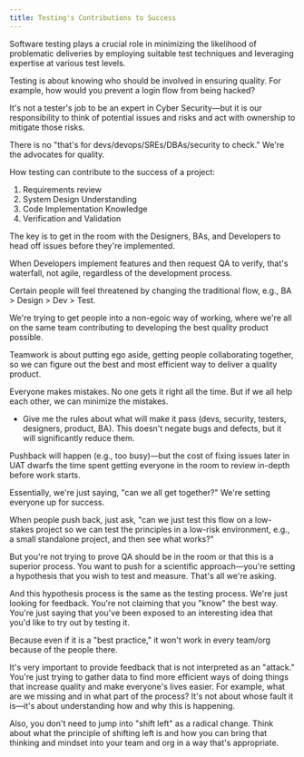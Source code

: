 ```yaml
---
title: Testing's Contributions to Success
---
```


Software testing plays a crucial role in minimizing the likelihood of problematic deliveries by employing suitable test techniques and leveraging expertise at various test levels.

Testing is about knowing who should be involved in ensuring quality. For example, how would you prevent a login flow from being hacked?

It's not a tester's job to be an expert in Cyber Security—but it is our responsibility to think of potential issues and risks and act with ownership to mitigate those risks. 

There is no "that's for devs/devops/SREs/DBAs/security to check." We're the advocates for quality.

How testing can contribute to the success of a project:

1. Requirements review
2. System Design Understanding
3. Code Implementation Knowledge
4. Verification and Validation

The key is to get in the room with the Designers, BAs, and Developers to head off issues before they're implemented.

When Developers implement features and then request QA to verify, that's waterfall, not agile, regardless of the development process.

Certain people will feel threatened by changing the traditional flow, e.g., BA > Design > Dev > Test.

We're trying to get people into a non-egoic way of working, where we're all on the same team contributing to developing the best quality product possible.

Teamwork is about putting ego aside, getting people collaborating together, so we can figure out the best and most efficient way to deliver a quality product.

Everyone makes mistakes. No one gets it right all the time. But if we all help each other, we can minimize the mistakes.

* Give me the rules about what will make it pass (devs, security, testers, designers, product, BA). This doesn't negate bugs and defects, but it will significantly reduce them.

Pushback will happen (e.g., too busy)—but the cost of fixing issues later in UAT dwarfs the time spent getting everyone in the room to review in-depth before work starts.

Essentially, we're just saying, "can we all get together?" We're setting everyone up for success.

When people push back, just ask, "can we just test this flow on a low-stakes project so we can test the principles in a low-risk environment, e.g., a small standalone project, and then see what works?"

But you're not trying to prove QA should be in the room or that this is a superior process. You want to push for a scientific approach—you're setting a hypothesis that you wish to test and measure. That's all we're asking.

And this hypothesis process is the same as the testing process. We're just looking for feedback. You're not claiming that you "know" the best way. You're just saying that you've been exposed to an interesting idea that you'd like to try out by testing it. 

Because even if it is a "best practice," it won't work in every team/org because of the people there.

It's very important to provide feedback that is not interpreted as an "attack." You're just trying to gather data to find more efficient ways of doing things that increase quality and make everyone's lives easier. For example, what are we missing and in what part of the process? It's not about whose fault it is—it's about understanding how and why this is happening.

Also, you don't need to jump into "shift left" as a radical change. Think about what the principle of shifting left is and how you can bring that thinking and mindset into your team and org in a way that's appropriate.